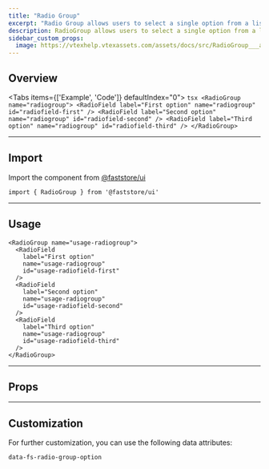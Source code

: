 ```yaml
---
title: "Radio Group"
excerpt: "Radio Group allows users to select a single option from a list of two or more mutually exclusive options."
description: RadioGroup allows users to select a single option from a list of two or more mutually exclusive options.
sidebar_custom_props:
  image: https://vtexhelp.vtexassets.com/assets/docs/src/RadioGroup___a09afdd36ab1bcf64ad0c8fa87ee8dd0.png
---
```




## Overview

<Tabs items={['Example', 'Code']} defaultIndex="0">
  <Tab>
    <OverviewSection>
      <RadioGroup name="radiogroup">
        <RadioField
          label="First option"
          name="radiogroup"
          id="radiofield-first"
        />
        <RadioField
          label="Second option"
          name="radiogroup"
          id="radiofield-second"
        />
        <RadioField
          label="Third option"
          name="radiogroup"
          id="radiofield-third"
        />
      </RadioGroup>
    </OverviewSection>
  </Tab>
  <Tab>
    ```tsx
    <RadioGroup name="radiogroup">
      <RadioField
        label="First option"
        name="radiogroup"
        id="radiofield-first"
      />
      <RadioField
        label="Second option"
        name="radiogroup"
        id="radiofield-second"
      />
      <RadioField
        label="Third option"
        name="radiogroup"
        id="radiofield-third"
      />
    </RadioGroup>
    ```
  </Tab>
</Tabs>

---

## Import

Import the component from [@faststore/ui](/../components)

```tsx
import { RadioGroup } from '@faststore/ui'
```

---

## Usage

<OverviewSection>
  <RadioGroup name="usage-radiogroup">
    <RadioField
      label="First option"
      name="usage-radiogroup"
      id="usage-radiofield-first"
    />
    <RadioField
      label="Second option"
      name="usage-radiogroup"
      id="usage-radiofield-second"
    />
    <RadioField
      label="Third option"
      name="usage-radiogroup"
      id="usage-radiofield-third"
    />
  </RadioGroup>
</OverviewSection>

```tsx
<RadioGroup name="usage-radiogroup">
  <RadioField
    label="First option"
    name="usage-radiogroup"
    id="usage-radiofield-first"
  />
  <RadioField
    label="Second option"
    name="usage-radiogroup"
    id="usage-radiofield-second"
  />
  <RadioField
    label="Third option"
    name="usage-radiogroup"
    id="usage-radiofield-third"
  />
</RadioGroup>
```

---

## Props

<PropsSection name="RadioGroup" />

---

## Customization

For further customization, you can use the following data attributes:

`data-fs-radio-group-option`
